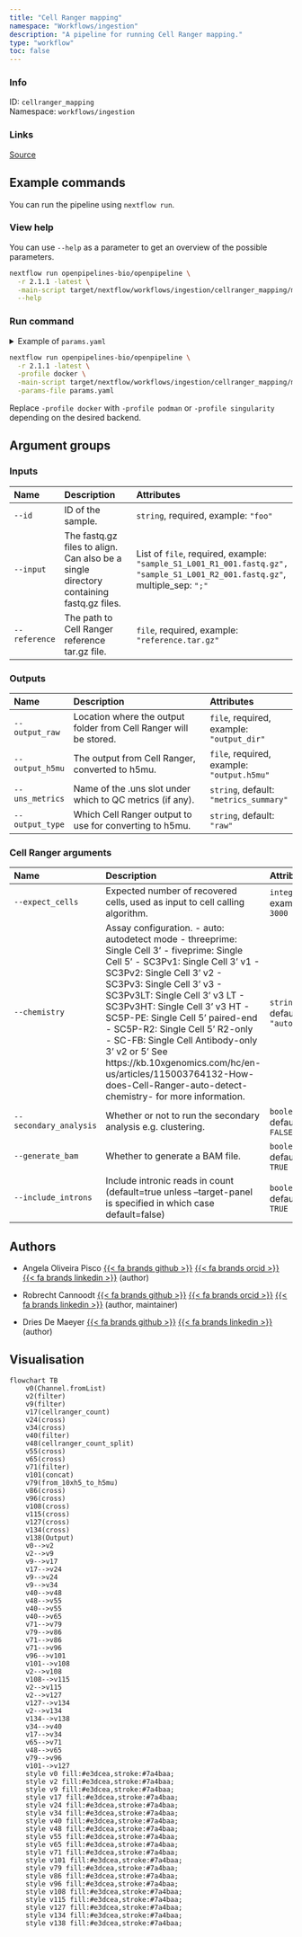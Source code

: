 ```yaml
---
title: "Cell Ranger mapping"
namespace: "Workflows/ingestion"
description: "A pipeline for running Cell Ranger mapping."
type: "workflow"
toc: false
---
```


::: {.column-margin}

### Info

ID: `cellranger_mapping`  
Namespace: `workflows/ingestion`

### Links
[Source](https://github.com/openpipelines-bio/openpipeline/blob/2.1.1/src/workflows/ingestion/cellranger_mapping/config.vsh.yaml){.btn-action .btn-sm .btn-info .btn role="button"}

:::



## Example commands

You can run the pipeline using `nextflow run`.

### View help

You can use `--help` as a parameter to get an overview of the possible parameters.

```bash
nextflow run openpipelines-bio/openpipeline \
  -r 2.1.1 -latest \
  -main-script target/nextflow/workflows/ingestion/cellranger_mapping/main.nf \
  --help
```

### Run command

<details>
<summary>Example of `params.yaml`</summary>
```yaml
# Inputs
id: # please fill in - example: "foo"
input: # please fill in - example: ["sample_S1_L001_R1_001.fastq.gz", "sample_S1_L001_R2_001.fastq.gz"]
reference: # please fill in - example: "reference.tar.gz"

# Outputs
# output_raw: "$id.$key.output_raw"
# output_h5mu: "$id.$key.output_h5mu.h5mu"
uns_metrics: "metrics_summary"
output_type: "raw"

# Cell Ranger arguments
# expect_cells: 3000
chemistry: "auto"
secondary_analysis: false
generate_bam: true
include_introns: true

# Nextflow input-output arguments
publish_dir: # please fill in - example: "output/"
# param_list: "my_params.yaml"

# Arguments
```
</details>

```bash
nextflow run openpipelines-bio/openpipeline \
  -r 2.1.1 -latest \
  -profile docker \
  -main-script target/nextflow/workflows/ingestion/cellranger_mapping/main.nf \
  -params-file params.yaml
```

:::{.callout-note}
Replace `-profile docker` with `-profile podman` or `-profile singularity` depending on the desired backend.
:::

## Argument groups

### Inputs

|Name          |Description                                                                            |Attributes                                                                                                                   |
|:----------|:--------------------------------------------------|:--------------------|
|`--id`        |ID of the sample.                                                                      |`string`, required, example: `"foo"`                                                                                         |
|`--input`     |The fastq.gz files to align. Can also be a single directory containing fastq.gz files. |List of `file`, required, example: `"sample_S1_L001_R1_001.fastq.gz", "sample_S1_L001_R2_001.fastq.gz"`, multiple_sep: `";"` |
|`--reference` |The path to Cell Ranger reference tar.gz file.                                         |`file`, required, example: `"reference.tar.gz"`                                                                              |


### Outputs

|Name            |Description                                                       |Attributes                                 |
|:----------|:--------------------------------------------------|:--------------------|
|`--output_raw`  |Location where the output folder from Cell Ranger will be stored. |`file`, required, example: `"output_dir"`  |
|`--output_h5mu` |The output from Cell Ranger, converted to h5mu.                   |`file`, required, example: `"output.h5mu"` |
|`--uns_metrics` |Name of the .uns slot under which to QC metrics (if any).         |`string`, default: `"metrics_summary"`     |
|`--output_type` |Which Cell Ranger output to use for converting to h5mu.           |`string`, default: `"raw"`                 |


### Cell Ranger arguments

|Name                   |Description                                                                                                                                                                                                                                                                                                                                                                                                                                                                                                       |Attributes                  |
|:----------|:--------------------------------------------------|:--------------------|
|`--expect_cells`       |Expected number of recovered cells, used as input to cell calling algorithm.                                                                                                                                                                                                                                                                                                                                                                                                                                      |`integer`, example: `3000`  |
|`--chemistry`          |Assay configuration. - auto: autodetect mode - threeprime: Single Cell 3' - fiveprime: Single Cell 5' - SC3Pv1: Single Cell 3' v1 - SC3Pv2: Single Cell 3' v2 - SC3Pv3: Single Cell 3' v3 - SC3Pv3LT: Single Cell 3' v3 LT - SC3Pv3HT: Single Cell 3' v3 HT - SC5P-PE: Single Cell 5' paired-end - SC5P-R2: Single Cell 5' R2-only - SC-FB: Single Cell Antibody-only 3' v2 or 5' See https://kb.10xgenomics.com/hc/en-us/articles/115003764132-How-does-Cell-Ranger-auto-detect-chemistry- for more information. |`string`, default: `"auto"` |
|`--secondary_analysis` |Whether or not to run the secondary analysis e.g. clustering.                                                                                                                                                                                                                                                                                                                                                                                                                                                     |`boolean`, default: `FALSE` |
|`--generate_bam`       |Whether to generate a BAM file.                                                                                                                                                                                                                                                                                                                                                                                                                                                                                   |`boolean`, default: `TRUE`  |
|`--include_introns`    |Include intronic reads in count (default=true unless --target-panel is specified in which case default=false)                                                                                                                                                                                                                                                                                                                                                                                                     |`boolean`, default: `TRUE`  |

## Authors


  * Angela Oliveira Pisco [{{< fa brands github >}}](https://github.com/aopisco) [{{< fa brands orcid >}}](https://orcid.org/0000-0003-0142-2355) [{{< fa brands linkedin >}}](https://linkedin.com/in/aopisco) (author)

  * Robrecht Cannoodt [{{< fa brands github >}}](https://github.com/rcannood) [{{< fa brands orcid >}}](https://orcid.org/0000-0003-3641-729X) [{{< fa brands linkedin >}}](https://linkedin.com/in/robrechtcannoodt) (author, maintainer)

  * Dries De Maeyer [{{< fa brands github >}}](https://github.com/ddemaeyer) [{{< fa brands linkedin >}}](https://linkedin.com/in/dries-de-maeyer-b46a814) (author)

## Visualisation

```mermaid
flowchart TB
    v0(Channel.fromList)
    v2(filter)
    v9(filter)
    v17(cellranger_count)
    v24(cross)
    v34(cross)
    v40(filter)
    v48(cellranger_count_split)
    v55(cross)
    v65(cross)
    v71(filter)
    v101(concat)
    v79(from_10xh5_to_h5mu)
    v86(cross)
    v96(cross)
    v108(cross)
    v115(cross)
    v127(cross)
    v134(cross)
    v138(Output)
    v0-->v2
    v2-->v9
    v9-->v17
    v17-->v24
    v9-->v24
    v9-->v34
    v40-->v48
    v48-->v55
    v40-->v55
    v40-->v65
    v71-->v79
    v79-->v86
    v71-->v86
    v71-->v96
    v96-->v101
    v101-->v108
    v2-->v108
    v108-->v115
    v2-->v115
    v2-->v127
    v127-->v134
    v2-->v134
    v134-->v138
    v34-->v40
    v17-->v34
    v65-->v71
    v48-->v65
    v79-->v96
    v101-->v127
    style v0 fill:#e3dcea,stroke:#7a4baa;
    style v2 fill:#e3dcea,stroke:#7a4baa;
    style v9 fill:#e3dcea,stroke:#7a4baa;
    style v17 fill:#e3dcea,stroke:#7a4baa;
    style v24 fill:#e3dcea,stroke:#7a4baa;
    style v34 fill:#e3dcea,stroke:#7a4baa;
    style v40 fill:#e3dcea,stroke:#7a4baa;
    style v48 fill:#e3dcea,stroke:#7a4baa;
    style v55 fill:#e3dcea,stroke:#7a4baa;
    style v65 fill:#e3dcea,stroke:#7a4baa;
    style v71 fill:#e3dcea,stroke:#7a4baa;
    style v101 fill:#e3dcea,stroke:#7a4baa;
    style v79 fill:#e3dcea,stroke:#7a4baa;
    style v86 fill:#e3dcea,stroke:#7a4baa;
    style v96 fill:#e3dcea,stroke:#7a4baa;
    style v108 fill:#e3dcea,stroke:#7a4baa;
    style v115 fill:#e3dcea,stroke:#7a4baa;
    style v127 fill:#e3dcea,stroke:#7a4baa;
    style v134 fill:#e3dcea,stroke:#7a4baa;
    style v138 fill:#e3dcea,stroke:#7a4baa;

```


